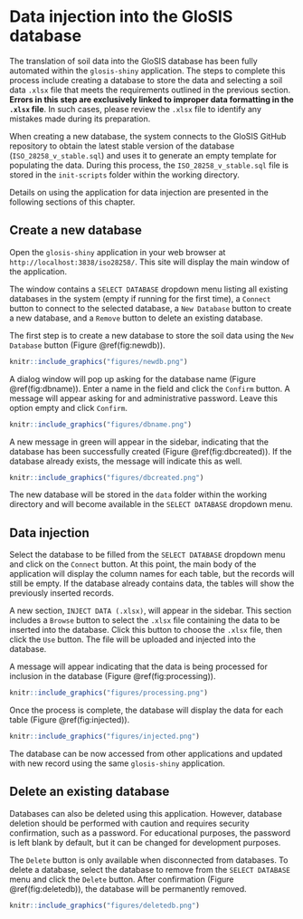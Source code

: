 # **Data injection into the GloSIS database**

The translation of soil data into the GloSIS database has been fully automated within the `glosis-shiny` application. The steps to complete this process include creating a database to store the data and selecting a soil data `.xlsx` file that meets the requirements outlined in the previous section. **Errors in this step are exclusively linked to improper data formatting in the `.xlsx` file**. In such cases, please review the `.xlsx` file to identify any mistakes made during its preparation.

When creating a new database, the system connects to the GloSIS GitHub repository to obtain the latest stable version of the database (`ISO_28258_v_stable.sql`) and uses it to generate an empty template for populating the data. During this process, the `ISO_28258_v_stable.sql` file is stored in the `init-scripts` folder within the working directory.

Details on using the application for data injection are presented in the following sections of this chapter.

## Create a new database

Open the `glosis-shiny` application in your web browser at `http://localhost:3838/iso28258/`. This site will display the main window of the application.

The window contains a `SELECT DATABASE` dropdown menu listing all existing databases in the system (empty if running for the first time), a `Connect` button to connect to the selected database, a `New Database` button to create a new database, and a `Remove` button to delete an existing database.

The first step is to create a new database to store the soil data using the `New Database` button (Figure \@ref(fig:newdb)).

```r
knitr::include_graphics("figures/newdb.png")
```

A dialog window will pop up asking for the database name (Figure \@ref(fig:dbname)). Enter a name in the field and click the `Confirm` button. A message will appear asking for and administrative password. Leave this option empty and click `Confirm`.

```r
knitr::include_graphics("figures/dbname.png")
```

A new message in green will appear in the sidebar, indicating that the database has been successfully created (Figure \@ref(fig:dbcreated)). If the database already exists, the message will indicate this as well.

```r
knitr::include_graphics("figures/dbcreated.png")
```

The new database will be stored in the `data` folder within the working directory and will become available in the `SELECT DATABASE` dropdown menu.

## Data injection

Select the database to be filled from the `SELECT DATABASE` dropdown menu and click on the `Connect` button. At this point, the main body of the application will display the column names for each table, but the records will still be empty. If the database already contains data, the tables will show the previously inserted records.

A new section, `INJECT DATA (.xlsx)`, will appear in the sidebar. This section includes a `Browse` button to select the `.xlsx` file containing the data to be inserted into the database. Click this button to choose the `.xlsx` file, then click the `Use` button. The file will be uploaded and injected into the database.

A message will appear indicating that the data is being processed for inclusion in the database (Figure \@ref(fig:processing)).

```r
knitr::include_graphics("figures/processing.png")
```

Once the process is complete, the database will display the data for each table (Figure \@ref(fig:injected)).

```r
knitr::include_graphics("figures/injected.png")
```

The database can be now accessed from other applications and updated with new record using the same `glosis-shiny` application.

## Delete an existing database

Databases can also be deleted using this application. However, database deletion should be performed with caution and requires security confirmation, such as a password. For educational purposes, the password is left blank by default, but it can be changed for development purposes.

The `Delete` button is only available when disconnected from databases. To delete a database, select the database to remove from the `SELECT DATABASE` menu and click the `Delete` button. After confirmation (Figure \@ref(fig:deletedb)), the database will be permanently removed.

```r
knitr::include_graphics("figures/deletedb.png")
```
